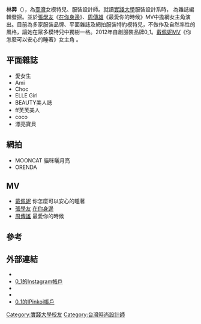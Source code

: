 {{BLP unsourced|time=2021-07-31T00:44:30+00:00}}
{{藝人
| 姓名 = 林羿 
| 類型 = 模特兒
| 圖片 =
| 圖片尺寸 =
| 羅馬拼音 = Lin yi
| 英文名 = Linyi
| 出生日期 = {{birth_date_and _age|1985|7|10}}
| 國籍 = {{ROC}}
| 出生地點 = {{TWN}}
| 音樂類型 = 
| 教育程度 = [[實踐大學|實踐大學]]服裝設計系
| 職業 = [[模特兒|模特兒]]、[[服裝設計師|服裝設計師]]
| 唱片公司 = 
| 經紀公司 =
| 相關團體 =
| 網站 =[https://www.instagram.com/whatlinyidid/ 林羿 Instagram]
}}

'''林羿'''（{{bd|1985年|7月10日|}}），為[[臺灣|臺灣]]女模特兒、服裝設計師。就讀[[實踐大學|實踐大學]]服裝設計系時， 為雜誌編輯發掘。並於[[張學友|張學友]]《[[在你身邊|在你身邊]]》、[[周傳雄|周傳雄]]《最愛你的時候》MV中擔綱女主角演出。目前為多家服裝品牌、平面雜誌及網拍服裝特約模特兒，不做作及自然率性的風格，讓她在眾多模特兒中獨樹一格。2012年自創服裝品牌0_1。[[戴佩妮|戴佩妮]]MV《你怎麼可以安心的睡著》女主角 。

== 平面雜誌 ==
*愛女生
*Ami
*Choc
*ELLE Girl
*BEAUTY美人誌
*ff芙芙美人
*coco
*漂亮寶貝

== 網拍 ==
* MOONCAT 貓咪曬月亮
* ORENDA

== MV ==
*[[戴佩妮|戴佩妮]] 你怎麼可以安心的睡著
*[[張學友|張學友]] [[在你身邊|在你身邊]]
*[[周傳雄|周傳雄]] 最愛你的時候

==參考==

==外部連結==
* {{instagram|whatlinyidid}}
* [https://www.instagram.com/what01did/ 0_1的Instagram帳戶]
* {{facebook|whatlinyidid|林羿}}
* {{facebook|what01did|0_1}}
* [http://www.pinkoi.com/store/what01did 0_1的IPinkoi帳戶] {{Wayback|url=http://www.pinkoi.com/store/what01did |date=20210111121948 }}

[[Category:實踐大學校友|Category:實踐大學校友]]
[[Category:台灣時尚設計師|Category:台灣時尚設計師]]